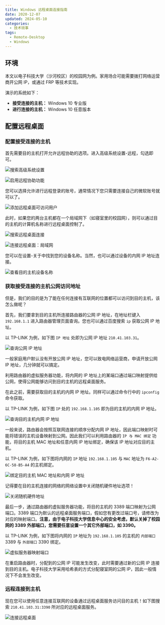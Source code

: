 ```yaml
---
title: Windows 远程桌面连接指南
date: 2020-12-07
updated: 2024-05-10
categories:
  - 技术琐事
tags:
  - Remote-Desktop
  - Windows
---
```


## 环境

本文以电子科技大学（沙河校区）的校园网为例。家用场合可能需要拨打网络运营商开公网 IP，或通过 FRP 等技术实现。

演示的系统如下：

- **接受连接的主机：** Windows 10 专业版
- **进行连接的主机：** Windows 10 任意版本

## 配置远程桌面

### 配置接受连接的主机

首先需要目的主机打开允许远程协助的选项。进入高级系统设置-远程，勾选即可。

![搜索高级系统设置](https://cdn.jsdelivr.net/gh/lolipopj/LolipopJ.github.io/20201206/connect-remote-desktop/搜索高级系统设置.png)

![启用远程协助功能](https://cdn.jsdelivr.net/gh/lolipopj/LolipopJ.github.io/20201206/connect-remote-desktop/启用远程协助.png)

您可以选择允许进行远程登录的账号，通常情况下您只需要连接自己的微软账号就可以了。

![添加远程桌面可访问用户](https://cdn.jsdelivr.net/gh/lolipopj/LolipopJ.github.io/20201206/connect-remote-desktop/添加可访问用户.png)

此时，如果您的两台主机都在一个局域网下（如寝室里的校园网），则可以通过目的主机的计算机名称进行远程桌面控制了。

![搜索远程桌面连接](https://cdn.jsdelivr.net/gh/lolipopj/LolipopJ.github.io/20201206/connect-remote-desktop/搜索远程桌面连接.png)

![连接远程桌面：局域网](https://cdn.jsdelivr.net/gh/lolipopj/LolipopJ.github.io/20201206/connect-remote-desktop/连接远程桌面：局域网.png)

您可以在设置-关于中找到您的设备名称。当然，也可以通过设备的内网 IP 地址连接。

![查看目的主机设备名称](https://cdn.jsdelivr.net/gh/lolipopj/LolipopJ.github.io/20201206/connect-remote-desktop/查看设备名称.png)

### 获取接受连接的主机公网访问地址

但是，我们的目的是为了能在任何连接有互联网的位置都可以访问到目的主机，该怎么做呢？

首先，我们要拿到目的主机所连接路由器的公网 IP 地址，在地址栏键入 `192.168.1.1` 进入路由器管理页面查询。您也可以通过百度搜索 `ip` 获取公网 IP 地址。

以 TP-LINK 为例，如下图 `IP 地址` 处即为公网 IP 地址 `210.41.103.31`。

![查询公网 IP 地址](https://cdn.jsdelivr.net/gh/lolipopj/LolipopJ.github.io/20201206/connect-remote-desktop/查询公网%20IP.png)

一般家庭用户默认没有开放公网 IP 地址，您可以致电网络运营商，申请开放公网 IP 地址，几分钟就可以搞定。

利用路由器的虚拟服务器功能，将内网的 IP 地址上的某端口通过端口映射提供给公网，使得公网能够访问到目的主机的远程桌面服务。

在此之前，需要获取目的主机的内网 IP 地址。同样可以通过命令行中的 `ipconfig` 命令获取。

以 TP-LINK 为例，如下图 `IP` 处的 `192.168.1.105` 即为目的主机的内网 IP 地址。

![查询目的主机内网 IP 地址](https://cdn.jsdelivr.net/gh/lolipopj/LolipopJ.github.io/20201206/connect-remote-desktop/查询内网%20IP%20地址.png)

一般来说，路由器会按照互联网连接的顺序分配内网 IP 地址，因此端口映射时可能将错误的主机设备映射到公网。因此我们可以利用路由器的 `IP 与 MAC 绑定` 功能，将目的主机 MAC 地址和任意内网 IP 地址绑定，确保该 IP 地址对应目的主机。

以 TP-LINK 为例，如下图将内网的 `IP` 地址 `192.168.1.105` 与 `MAC` 地址为 `F6-A2-6C-58-B5-A4` 的主机绑定。

![绑定目的主机 MAC 地址和内网 IP 地址](https://cdn.jsdelivr.net/gh/lolipopj/LolipopJ.github.io/20201206/connect-remote-desktop/绑定%20IP%20与%20MAC%20地址.png)

记得要在目的主机连接的网络的网络设置中关闭随机硬件地址选项！

![关闭随机硬件地址](https://cdn.jsdelivr.net/gh/lolipopj/LolipopJ.github.io/20201206/connect-remote-desktop/关闭随机硬件地址.png)

最后一步，通过路由器的虚拟服务器功能，将目的主机的 3389 端口映射为公网端口。3389 端口为默认的远程桌面服务端口，假如您有更改过端口号，请修改为对应的映射端口。**注意，由于电子科技大学信息中心的安全考虑，默认关掉了校园网的 3389 外部端口，您需要任意设置一个其它外部端口，如 3390。**

以 TP-LINK 为例，如下图将内网的 `IP` 地址为 `192.168.1.105` 的主机的 `内部端口` 3389 与 `外部端口` 3390 绑定。

![虚拟服务器映射端口](https://cdn.jsdelivr.net/gh/lolipopj/LolipopJ.github.io/20201206/connect-remote-desktop/映射端口.png)

在重启路由器时，分配到的公网 IP 可能发生改变，此时需要通过新的公网 IP 连接到目的主机。电子科技大学采用哈希表的方式分配寝室网的公网 IP，因此一般情况下不会发生改变。

### 远程连接到主机

现在您可以使用任意连接互联网的设备通过远程桌面服务访问目的主机！如下图搜索 `210.41.103.31:3390` 所对应的远程桌面服务。

![连接远程桌面](https://cdn.jsdelivr.net/gh/lolipopj/LolipopJ.github.io/20201206/connect-remote-desktop/连接远程桌面.png)
